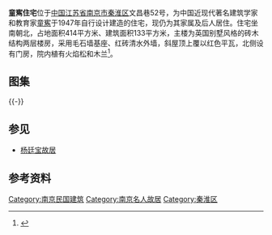 {{文物保护单位
| 级别 = 省级
| 省区市 = 江苏省
| 名称 = 童寯住宅
| 图片 = [[File:Former_Residence_of_Tong_Jun_03_2012-02.JPG|260px]]<br><small>自东南侧居民楼上俯瞰，2012年2月</small>
| 编号 = 537（第五批）
| 分类 = 近现代重要史迹及代表性建筑
| 时代 = 1947年
| 所在 = [[南京市|南京市]][[秦淮区|秦淮区]]
| 登录 = 2002年10月
}}
'''童寯住宅'''位于[[中国|中国]][[江苏省|江苏省]][[南京市|南京市]][[秦淮区|秦淮区]]文昌巷52号，为中国近现代著名建筑学家和教育家[[童寯|童寯]]于1947年自行设计建造的住宅，现仍为其家属及后人居住。住宅坐南朝北，占地面积414平方米、建筑面积133平方米，主楼为英国别墅风格的砖木结构两层楼房，采用毛石墙基座、红砖清水外墙，斜屋顶上覆以红色平瓦，北侧设有门房，院内植有火焰松和木兰<ref>{{cite web|url=http://www.njmgjz.cn/ggsg/b101|title=《童寯故居》|accessdate=2014-02-14|work=|publisher=南京民国建筑网|archive-url=https://web.archive.org/web/20140221201504/http://www.njmgjz.cn/ggsg/b101|archive-date=2014-02-21|dead-url=yes}}</ref>。
==图集==
{{multiple image
| align  = left
| image1 = Former Residence of Tong Jun 01 2012-02.JPG
| width1 = 240
| caption1 = 北侧沿街，设有约三米高的水泥素粉院墙，中部为铁制双开大门
| image2 = Former Residence of Tong Jun 02 2012-02.JPG
| width2 = 240
| caption2 = 西侧
}}
{{multiple image
| align  = left
| image1 = Tongjunzhuzhai.jpg
| width1 = 240
| caption1 = 江苏省文物保护单位童寯住宅
| image2 = Gate of Tongjunzhuzhai.jpg
| width2 = 240
| caption2 = 童寯住宅大门
}}
{{-}}

==参见==
*[[杨廷宝故居|杨廷宝故居]]
==参考资料==
{{reflist|2}}
{{DEFAULTSORT:T}}
{{commons|Category:Former Residence of Tong Jun}}
{{南京市境内的江苏省文物保护单位}}
{{南京民国建筑}}
[[Category:南京民国建筑|Category:南京民国建筑]]
[[Category:南京名人故居|Category:南京名人故居]]
[[Category:秦淮区|Category:秦淮区]]